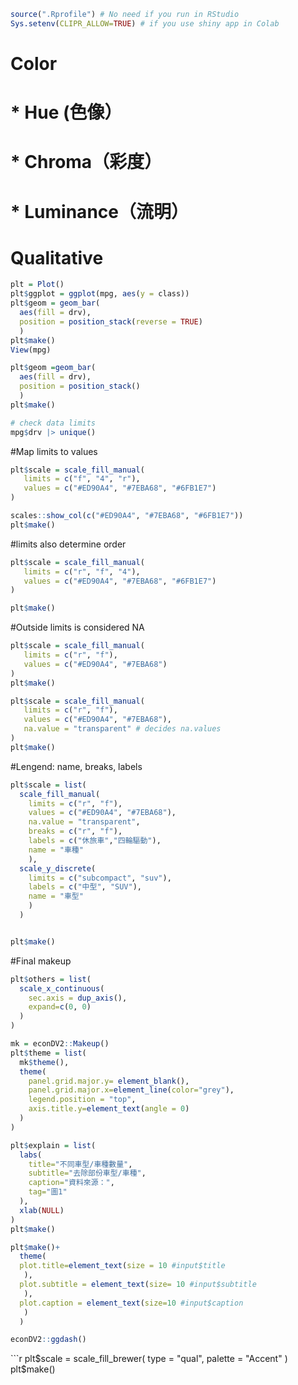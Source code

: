 ```r
source(".Rprofile") # No need if you run in RStudio
Sys.setenv(CLIPR_ALLOW=TRUE) # if you use shiny app in Colab
```

# Color

# \* Hue (色像）

# \* Chroma（彩度）

# \* Luminance（流明）

# Qualitative
```r
plt = Plot()
plt$ggplot = ggplot(mpg, aes(y = class))
plt$geom = geom_bar(
  aes(fill = drv),
  position = position_stack(reverse = TRUE)
  ) 
plt$make()
View(mpg)
```

```r
plt$geom =geom_bar(
  aes(fill = drv),
  position = position_stack()
  )
plt$make()

# check data limits
mpg$drv |> unique()
```

#Map limits to values
```r
plt$scale = scale_fill_manual(
   limits = c("f", "4", "r"),
   values = c("#ED90A4", "#7EBA68", "#6FB1E7")
)

scales::show_col(c("#ED90A4", "#7EBA68", "#6FB1E7"))
plt$make()
```

#limits also determine order
```r
plt$scale = scale_fill_manual(
   limits = c("r", "f", "4"), 
   values = c("#ED90A4", "#7EBA68", "#6FB1E7")
)

plt$make()
```

#Outside limits is considered NA
```r
plt$scale = scale_fill_manual(
   limits = c("r", "f"), 
   values = c("#ED90A4", "#7EBA68")
)
plt$make()
```

```r
plt$scale = scale_fill_manual(
   limits = c("r", "f"), 
   values = c("#ED90A4", "#7EBA68"),
   na.value = "transparent" # decides na.values
)
plt$make()
```

#Lengend: name, breaks, labels
```r
plt$scale = list(
  scale_fill_manual(
    limits = c("r", "f"),
    values = c("#ED90A4", "#7EBA68"),
    na.value = "transparent",
    breaks = c("r", "f"),
    labels = c("休旅車","四輪驅動"),
    name = "車種"
    ),
  scale_y_discrete(
    limits = c("subcompact", "suv"), 
    labels = c("中型", "SUV"),
    name = "車型"
    )
  )


plt$make()
```

#Final makeup
```r
plt$others = list(
  scale_x_continuous(
    sec.axis = dup_axis(),
    expand=c(0, 0)
  )
)

mk = econDV2::Makeup()
plt$theme = list(
  mk$theme(),
  theme(
    panel.grid.major.y= element_blank(),
    panel.grid.major.x=element_line(color="grey"),
    legend.position = "top",
    axis.title.y=element_text(angle = 0)
  )
)

plt$explain = list(
  labs(
    title="不同車型/車種數量",
    subtitle="去除部份車型/車種",
    caption="資料來源：",
    tag="圖1"
  ),
  xlab(NULL)
)
plt$make()
```

```r
plt$make()+
  theme(
  plot.title=element_text(size = 10 #input$title
   ),
  plot.subtitle = element_text(size= 10 #input$subtitle
   ),
  plot.caption = element_text(size=10 #input$caption
   )
  )
```

```r
econDV2::ggdash()
```


```r
plt$scale = scale_fill_brewer(
  type = "qual",
  palette = "Accent"
)
plt$make()
